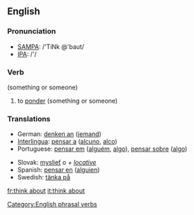 ==English==

===Pronunciation===
* [[w:SAMPA|SAMPA]]: /'TiNk @'baut/
* [[w:IPA|IPA]]: /'/

===Verb===
{{infl|en|verb|head=to [[think]] [[about]]}} (something or someone)

# to [[ponder]] (something or someone)

===Translations===
{{rfc-level|Translations at L3+ (AutoFormat would have corrected level of Translations)}}
{{trans-top|ponder}}
* German: [[denken an]] ([[jemand]])
* [[Interlingua]]: [[pensar a]] ([[alcuno]], [[alco]])
* Portuguese: [[pensar em]] ([[alguém]], [[algo]]), [[pensar sobre]] ([[algo]])
{{trans-mid}}
* Slovak: [[myslieť]] o ''+ [[locative]]''
* Spanish: [[pensar en]] ([[alguien]])
* Swedish: [[tänka på]]
{{trans-bottom}}

[[Category:English phrasal verbs]]

[[fr:think about]]
[[it:think about]]